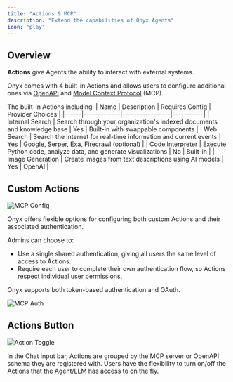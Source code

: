 ```yaml
---
title: "Actions & MCP"
description: "Extend the capabilities of Onyx Agents"
icon: "play"
---
```


## Overview

**Actions** give Agents the ability to interact with external systems.

Onyx comes with 4 built-in Actions and allows users to configure additional ones via
[OpenAPI](https://en.wikipedia.org/wiki/OpenAPI_Specification)
and [Model Context Protocol](https://modelcontextprotocol.io/) (MCP).

The built-in Actions including:
| Name | Description | Requires Config | Provider Choices |
|------|-------------|-----------------|-----------|
| Internal Search | Search through your organization's indexed documents and knowledge base | Yes | Built-in with swappable components |
| Web Search | Search the internet for real-time information and current events | Yes | Google, Serper, Exa, Firecrawl (optional) |
| Code Interpreter | Execute Python code, analyze data, and generate visualizations | No | Built-in |
| Image Generation | Create images from text descriptions using AI models | Yes | OpenAI |

## Custom Actions

<img className="rounded-image" src="/assets/overview/core_features/mcp.png" alt="MCP Config" />

Onyx offers flexible options for configuring both custom Actions and their associated authentication.

Admins can choose to:
- Use a single shared authentication, giving all users the same level of access to Actions.
- Require each user to complete their own authentication flow, so Actions respect individual user permissions.

Onyx supports both token-based authentication and OAuth.

<img className="rounded-image" src="/assets/overview/core_features/mcp_auth.png" alt="MCP Auth" />

## Actions Button

<img className="rounded-image" src="/assets/overview/core_features/action_toggle.png" alt="Action Toggle" />

In the Chat input bar, Actions are grouped by the MCP server or OpenAPI schema they are registered with.
Users have the flexibility to turn on/off the Actions that the Agent/LLM has access to on the fly.
